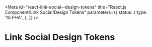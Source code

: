 <!-- @license CC0-1.0 -->


<Meta
  id="react-link-social--design-tokens"
  title="React.js Component/Link Social/Design Tokens"
  parameters={{
    status: {
      type: "ALPHA",
    },
  }}
/>

# Link Social Design Tokens

<ComponentTokensSection tokens={tokens} definition={tokensDefinition} component="utrecht-link-social" />

